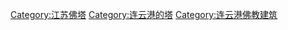[[Category:江苏佛塔|Category:江苏佛塔]]
[[Category:连云港的塔|Category:连云港的塔]]
[[Category:连云港佛教建筑|Category:连云港佛教建筑]]